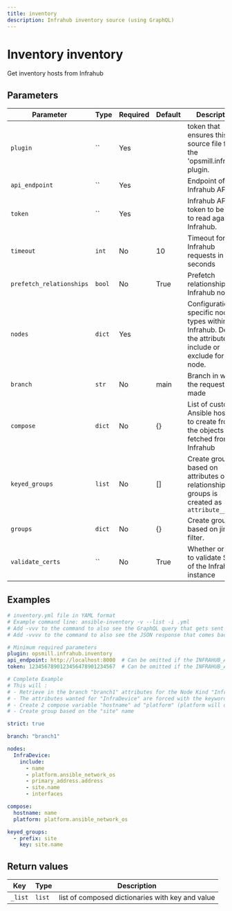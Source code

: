 ```yaml
---
title: inventory
description: Infrahub inventory source (using GraphQL)
---
```


# Inventory inventory

Get inventory hosts from Infrahub

## Parameters

| Parameter | Type | Required | Default | Description |
|-----------|------|----------|---------|-------------|
| `plugin` | `` | Yes |  | token that ensures this is a source file for the 'opsmill.infrahub' plugin. |
| `api_endpoint` | `` | Yes |  | Endpoint of the Infrahub API |
| `token` | `` | Yes |  | Infrahub API token to be able to read against Infrahub. |
| `timeout` | `int` | No | 10 | Timeout for Infrahub requests in seconds |
| `prefetch_relationships` | `bool` | No | True | Prefetch relationships for Infrahub nodes |
| `nodes` | `dict` | Yes |  | Configuration for specific node types within Infrahub. Defines the attributes to include or exclude for each node. |
| `branch` | `str` | No | main | Branch in which the request is made |
| `compose` | `dict` | No | {} | List of custom Ansible host vars to create from the objects fetched from Infrahub |
| `keyed_groups` | `list` | No | [] | Create groups based on attributes or relationships. groups is created as `attribute__value` |
| `groups` | `dict` | No | {} | Create groups based on jinja filter. |
| `validate_certs` | `` | No | True | Whether or not to validate SSL of the Infrahub instance |

## Examples

```yaml
# inventory.yml file in YAML format
# Example command line: ansible-inventory -v --list -i .yml
# Add -vvv to the command to also see the GraphQL query that gets sent in the debug output.
# Add -vvvv to the command to also see the JSON response that comes back in the debug output.

# Minimum required parameters
plugin: opsmill.infrahub.inventory
api_endpoint: http://localhost:8000  # Can be omitted if the INFRAHUB_ADDRESS environment variable is set
token: 1234567890123456478901234567  # Can be omitted if the INFRAHUB_API_TOKEN environment variable is set

# Complete Example
# This will :
# - Retrieve in the branch "branch1" attributes for the Node Kind "InfraDevice"
# - The attributes wanted for "InfraDevice" are forced with the keyword "include"
# - Create 2 compose variable "hostname" ad "platform" (platform will override the attribute platform retrieved)
# - Create group based on the "site" name

strict: true

branch: "branch1"

nodes:
  InfraDevice:
    include:
      - name
      - platform.ansible_network_os
      - primary_address.address
      - site.name
      - interfaces

compose:
  hostname: name
  platform: platform.ansible_network_os

keyed_groups:
  - prefix: site
    key: site.name
```

## Return values

| Key | Type | Description |
|-----|------|-------------|
| `_list` | `list` | list of composed dictionaries with key and value |
